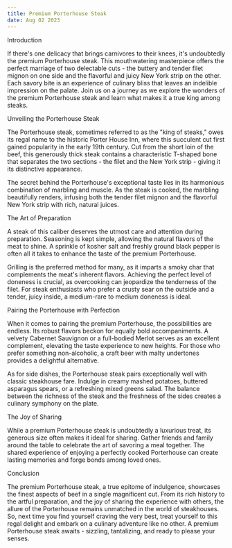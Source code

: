 ```yaml
---
title: Premium Porterhouse Steak
date: Aug 02 2023
---
```


Introduction

If there's one delicacy that brings carnivores to their knees, it's undoubtedly the premium Porterhouse steak. This mouthwatering masterpiece offers the perfect marriage of two delectable cuts - the buttery and tender filet mignon on one side and the flavorful and juicy New York strip on the other. Each savory bite is an experience of culinary bliss that leaves an indelible impression on the palate. Join us on a journey as we explore the wonders of the premium Porterhouse steak and learn what makes it a true king among steaks.

Unveiling the Porterhouse Steak

The Porterhouse steak, sometimes referred to as the "king of steaks," owes its regal name to the historic Porter House Inn, where this succulent cut first gained popularity in the early 19th century. Cut from the short loin of the beef, this generously thick steak contains a characteristic T-shaped bone that separates the two sections - the filet and the New York strip - giving it its distinctive appearance.

The secret behind the Porterhouse's exceptional taste lies in its harmonious combination of marbling and muscle. As the steak is cooked, the marbling beautifully renders, infusing both the tender filet mignon and the flavorful New York strip with rich, natural juices.

The Art of Preparation

A steak of this caliber deserves the utmost care and attention during preparation. Seasoning is kept simple, allowing the natural flavors of the meat to shine. A sprinkle of kosher salt and freshly ground black pepper is often all it takes to enhance the taste of the premium Porterhouse.

Grilling is the preferred method for many, as it imparts a smoky char that complements the meat's inherent flavors. Achieving the perfect level of doneness is crucial, as overcooking can jeopardize the tenderness of the filet. For steak enthusiasts who prefer a crusty sear on the outside and a tender, juicy inside, a medium-rare to medium doneness is ideal.

Pairing the Porterhouse with Perfection

When it comes to pairing the premium Porterhouse, the possibilities are endless. Its robust flavors beckon for equally bold accompaniments. A velvety Cabernet Sauvignon or a full-bodied Merlot serves as an excellent complement, elevating the taste experience to new heights. For those who prefer something non-alcoholic, a craft beer with malty undertones provides a delightful alternative.

As for side dishes, the Porterhouse steak pairs exceptionally well with classic steakhouse fare. Indulge in creamy mashed potatoes, buttered asparagus spears, or a refreshing mixed greens salad. The balance between the richness of the steak and the freshness of the sides creates a culinary symphony on the plate.

The Joy of Sharing

While a premium Porterhouse steak is undoubtedly a luxurious treat, its generous size often makes it ideal for sharing. Gather friends and family around the table to celebrate the art of savoring a meal together. The shared experience of enjoying a perfectly cooked Porterhouse can create lasting memories and forge bonds among loved ones.

Conclusion

The premium Porterhouse steak, a true epitome of indulgence, showcases the finest aspects of beef in a single magnificent cut. From its rich history to the artful preparation, and the joy of sharing the experience with others, the allure of the Porterhouse remains unmatched in the world of steakhouses. So, next time you find yourself craving the very best, treat yourself to this regal delight and embark on a culinary adventure like no other. A premium Porterhouse steak awaits - sizzling, tantalizing, and ready to please your senses.
